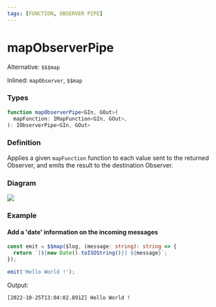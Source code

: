 ```yaml
---
tags: [FUNCTION, OBSERVER PIPE]
---
```


# mapObserverPipe

Alternative: `$$$map`

Inlined: `mapObserver`, `$$map`

### Types

```ts
function mapObserverPipe<GIn, GOut>(
  mapFunction: IMapFunction<GIn, GOut>,
): IObserverPipe<GIn, GOut>
```

### Definition

Applies a given `mapFunction` function to each value sent to the returned Observer, and emits the result to the destination Observer.

### Diagram

![](example-diagram.svg)

### Example

#### Add a 'date' information on the incoming messages

```ts
const emit = $$map($log, (message: string): string => {
  return `[${new Date().toISOString()}] ${message}`;
});

emit('Hello World !');
```

Output:

```text
[2022-10-25T13:04:02.891Z] Hello World !
```

